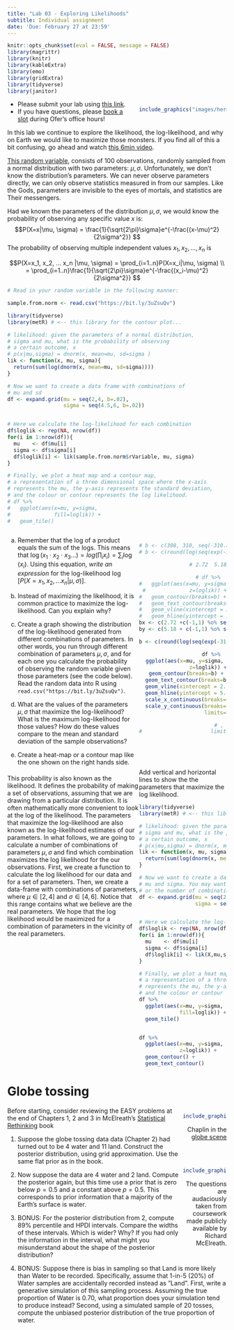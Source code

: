 ```yaml
---
title: "Lab 03 - Exploring Likelihoods"
subtitle: Individual assignment
date: 'Due: February 27 at 23:59'
---
```


<style>
.column-left{
  float: left;
  width: 60%;
  text-align: left;
}
.column-right-small{
  float: right;
  width: 20%;
  text-align: right;
  padding-left: 10px;
}

.column-right-large{
  float: right;
  width: 40%;
  text-align: right;
  padding-left: 10px;
}

.column-full{
  float: none;
  width: 100%;
  text-align: centre;
}

.center {
  height: 200px;
  border: 0px;
  text-align: center;
}


.RUsers {
  padding: 1em;
  background: aliceblue;
  color: black;
}


.SPSS {
  padding: 1em;
  background: whitesmoke;
  color: black;
}

</style>


```r
knitr::opts_chunk$set(eval = FALSE, message = FALSE)
library(magrittr)
library(knitr)
library(kableExtra)
library(emo)
library(gridExtra)
library(tidyverse)
library(janitor)
```


<div class="column-right-large">


```r

include_graphics("images/herebedragons.jpg")

```

</div>


* Please submit your lab using [this link](https://docs.google.com/forms/d/e/1FAIpQLSfXX-wXNueJqj85Dv-Y2but1v7ejVigK4V5nGH7l3yK2QDGSw/viewform).   
* If you have questions, please [book a slot](https://bit.ly/OferMeet) during Ofer's office hours!


In this lab we continue to explore the likelihood, the log-likelihood, and why on Earth we would like to maximize those monsters. If you find all of this a bit confusing, go ahead and watch [this 6min video](https://bit.ly/3LIobzf). 


[This random variable](https://bit.ly/3uZsuQv), consists of 100 observations, randomly sampled from a normal distribution with two parameters: $\mu, \sigma$. Unfortunately, we don't know the distribution's parameters. We can never observe parameters directly, we can only observe statistics measured in from our samples. Like the Gods, parameters are invisible to the eyes of mortals, and statistics are Their messengers. 

Had we known the parameters of the distribution  $\mu, \sigma$, we would know the probability of observing any specific value $x$ is:
$$P(X=x|\mu, \sigma) = \frac{1}{\sqrt{2\pi}\sigma}e^{-\frac{(x-\mu)^2}{2\sigma^2}} $$ 
The probability of observing multiple independent values  $x_1, x_2, ..., x_n$ is 

$$P(X=x_1, x_2, ... x_n |\mu, \sigma) = \prod_{i=1..n}P(X=x_i|\mu, \sigma) \\
= \prod_{i=1..n}\frac{1}{\sqrt{2\pi}\sigma}e^{-\frac{(x_i-\mu)^2}{2\sigma^2}} $$ 

```r
# Read in your random variable in the following manner:

sample.from.norm <- read.csv("https://bit.ly/3uZsuQv")


```



```r
library(tidyverse)
library(metR) # <-- this library for the contour plot...

# likelihood: given the parameters of a normal distribution, 
# sigma and mu, what is the probability of observing 
# a certain outcome, x
# p(x|mu,sigma) = dnorm(x, mean=mu, sd=sigma )
lik <- function(x, mu, sigma){
  return(sum(log(dnorm(x, mean=mu, sd=sigma))))  
}

# Now we want to create a data frame with combinations of 
# mu and sd
df <- expand.grid(mu = seq(2,4, b=.02), 
                  sigma = seq(4.5,6, b=.02))


# Here we calculate the log-likelihood for each combination
df$loglik <- rep(NA, nrow(df))
for(i in 1:nrow(df)){
  mu    <- df$mu[i]
  sigma <- df$sigma[i]
  df$loglik[i] <- lik(sample.from.norm$rVariable, mu, sigma)
}

# Finally, we plot a heat map and a contour map, 
# a representation of a three dimensional space where the x-axis
# represents the mu, the y-axis represents the standard deviation, 
# and the colour or contour represents the log likelihood.
# df %>%  
#   ggplot(aes(x=mu, y=sigma, 
#              fill=loglik)) +
#   geom_tile()



```

 
<div class="column-right-large">

```r
# b <- c(308, 310, seq(-310.8,-308, by=0.2))
# b <- c(round(log(seq(exp(-315), exp(-306.3258), length.out=9)),2))

# 2.72  5.18

# df %>%  
#   ggplot(aes(x=mu, y=sigma, 
#              z=loglik)) +
#   geom_contour(breaks=b) + 
#   geom_text_contour(breaks=b) + 
#   geom_vline(xintercept = 2.72) + 
#   geom_hline(yintercept = 5.18)
bx <- c(2.72 +c(-1,1) %o% seq(0,2,by=.2))
by <- c(5.18 + c(-1,1) %o% seq(0,2,by=.2))  

b <- c(round(log(seq(exp(-315), exp(-306.3258), length.out=9)),2))

df %>%  
  ggplot(aes(x=mu, y=sigma, 
             z=loglik)) +
  geom_contour(breaks=b) + 
  geom_text_contour(breaks=b) + 
  geom_vline(xintercept = 2.72, color="grey", alpha=.8) + 
  geom_hline(yintercept = 5.18, color="grey", alpha=.8) + 
  scale_x_continuous(breaks=2.72 +c(-1,1)*seq(0,2,by=.2))+ 
  scale_y_continuous(breaks=5.18 +c(-1,1)*seq(0,2,by=.2), 
                     limits=c(4.5,6))

# , 
#                      limits=c(4.5,6)
  
```

<br/>
<br/>
</div>

<div class="column-left" >

This probability is also known as the likelihood. It defines the probability of making a set of observations, assuming that we are drawing from a particular distribution. It is often mathematically more convenient to look at the log of the likelihood. The parameters that maximize the log-likelihood are also known as the log-likelihood estimates of our parameters. In what follows, we are going to calculate a number of combinations of parameters $\mu, \sigma$ and find which combination maximizes the log likelihood for the our observations. First, we create a function to calculate the log likelihood for our data and for a set of parameters. Then, we create a data-frame with combinations of parameters, where $\mu\in[2,4]$ and $\sigma\in[4,6]$. Notice that this range contains what we believe are the  real parameters. We hope that the log likelihood would be maximized for a combination of parameters in the vicinity of the real parameters. 
</div><div class="column-full" >

a. Remember that the log of a product equals the sum of the logs. This means that $\log(x_1\cdot x_2\cdot x_3...) = log(\prod_i x_i) = \sum_i \log( x_i)$. Using this equation, *write an expression* for the log-likelihood $\log\Big[P(X=x_1, x_2, ... x_n |\mu, \sigma)\Big]$. 

b. Instead of maximizing the likelihood, it is common practice to maximize the log-likelihood. Can you explain why? 

c. Create a graph showing the distribution of the log-likelihood generated from different combinations of parameters. In other words, you run through different combination of parameters $\mu, \sigma$, and for each one you calculate the probability of observing the random variable given those parameters (see the code below). Read the random data into R using `read.csv("https://bit.ly/3uZsuQv")`.

d. What are the values of the parameters $\mu, \sigma$ that maximize the log-likelihood? What is the maximum log-likelihood for those values? How do these values compare to the mean and standard deviation of the sample observations?

e. Create a heat-map or a contour map like the one shown on the right hands side. Add vertical and horizontal lines to show the the parameters that maximize the log likelihood. 

```r

library(tidyverse)
library(metR) # <-- this library for the contour plot...

# likelihood: given the parameters of a normal distribution, 
# sigma and mu, what is the probability of observing 
# a certain outcome, x
# p(x|mu,sigma) = dnorm(x, mean=mu, sd=sigma )
lik <- function(x, mu, sigma){
  return(sum(log(dnorm(x, mean=mu, sd=sigma))))  
}

# Now we want to create a data frame with combinations of 
# mu and sigma. You may want to decrease the range of parameters
# or the number of combinations to improve your plot.
df <- expand.grid(mu = seq(2,4, b=.02), 
                  sigma = seq(4,6, b=.02))


# Here we calculate the log-likelihood for each combination
df$loglik <- rep(NA, nrow(df))
for(i in 1:nrow(df)){
  mu    <- df$mu[i]
  sigma <- df$sigma[i]
  df$loglik[i] <- lik(X,mu,sigma)
}

# Finally, we plot a heat map and a contour map, 
# a representation of a three dimensional space where the x-axis
# represents the mu, the y-axis represents the standard deviation, 
# and the colour or contour represents the log likelihood.
df %>%
  ggplot(aes(x=mu, y=sigma,
             fill=loglik)) +
  geom_tile()


df %>%  
  ggplot(aes(x=mu, y=sigma, 
             z=loglik)) +
  geom_contour() + 
  geom_text_contour() 

```

</div>


# Globe tossing 


<div class="column-right-small">


```r
include_graphics("images/chaplinglobe.gif")
```

Chaplin in the [globe scene](https://www.youtube.com/watch?v=-jj-PaqFrBc)

<br/>
<br/>

```r
include_graphics("images/rethinking.png")

```
The questions are audaciously taken from coursework made publicly available by Richard McElreath.  
</div>



Before starting, consider reviewing the EASY problems at the end of Chapters 1, 2 and 3 in McElreath's [Statistical Rethinking](https://xcelab.net/rm/statistical-rethinking/) book

1. Suppose the globe tossing data data (Chapter 2) had turned out to be 4 water and 11 land. Construct the posterior distribution, using grid approximation. Use the same flat prior as in the book.

2. Now suppose the data are 4 water and 2 land. Compute the posterior again, but this time use a prior that is zero below $p = 0.5$ and a constant above $p = 0.5$. This corresponds to prior information that a majority of the Earth’s surface is water.

3. BONUS: For the posterior distribution from 2, compute 89% percentile and HPDI intervals. Compare the widths of these intervals. Which is wider? Why? If you had only the information in the interval, what might you misunderstand about the shape of the posterior distribution?

4. BONUS: Suppose there is bias in sampling so that Land is more likely than Water to be recorded. Specifically, assume that 1-in-5
(20%) of Water samples are accidentally recorded instead as ”Land”. First, write a generative simulation of this sampling process. Assuming the true proportion of Water is 0.70, what proportion does your simulation tend to produce instead? Second, using a simulated sample of 20 tosses, compute the unbiased posterior distribution of the true proportion of water.
<br/>


